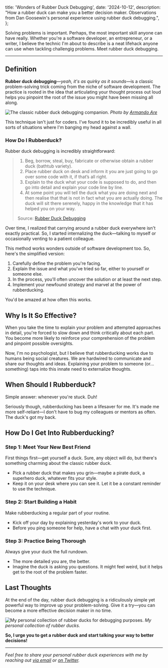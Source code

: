 
  title: 'Wonders of Rubber Duck Debugging',
  date: '2024-10-12',
  description:
    "How a rubber duck can make you a better decision maker. Observations from Dan Goosewin's personal experience using rubber duck debugging.",
};

Solving problems is important. Perhaps, the most important skill anyone can have really. Whether you're a software developer, an entrepreneur, or a writer, I believe the technic I'm about to describe is a neat lifehack anyone can use when tackling challengig problems. Meet rubber duck debugging.

---

## Definition

**Rubber duck debugging**—_yeah, it's as quirky as it sounds_—is a classic problem-solving trick coming from the niche of software development. The practice is rooted in the idea that articulating your thought process out loud helps you pinpoint the root of the issue you might have been missing all along.

<Image
  alt="The classic rubber duck debugging companion."
  src="/images/pexels-armandoare1-3759364.jpg"
  width={704}
  height={468}
/>
*Photo by [Armando
Are](https://www.pexels.com/photo/close-up-photo-of-a-yellow-rubber-duck-3759364/)*

This technique isn't just for coders. I've found it to be incredibly useful in all sorts of situations where I'm banging my head against a wall.

### How Do I Rubberduck?

Rubber duck debugging is incredibly straightforward:

> 1. Beg, borrow, steal, buy, fabricate or otherwise obtain a rubber duck (bathtub variety).
> 2. Place rubber duck on desk and inform it you are just going to go over some code with it, if that’s all right.
> 3. Explain to the duck what your code is supposed to do, and then go into detail and explain your code line by line.
> 4. At some point you will tell the duck what you are doing next and then realise that that is not in fact what you are actually doing. The duck will sit there serenely, happy in the knowledge that it has helped you on your way.
>
> Source: [Rubber Duck Debugging](https://rubberduckdebugging.com/)

Over time, I realized that carrying around a rubber duck everywhere isn't exactly practical. So, I started internalizing the duck—talking to myself or occasionally venting to a patient colleague.

This method works wonders outside of software development too. So, here's the simplified version:

1. Carefully define the problem you're facing.
2. Explain the issue and what you've tried so far, either to yourself or someone else.
3. In the process, you'll often uncover the solution or at least the next step.
4. Implement your newfound strategy and marvel at the power of rubberducking.

You'd be amazed at how often this works.

## Why Is It So Effective?

When you take the time to explain your problem and attempted approaches in detail, you're forced to slow down and think critically about each part. You become more likely to reinforce your comprehension of the problem and pinpoint possible oversights.

Now, I'm no psychologist, but I believe that rubberducking works due to humans being social creatures. We are hardwired to communicate and share our thoughts and ideas. Explaining your problem to someone (or... something) taps into this innate need to externalize thoughts.

## When Should I Rubberduck?

Simple answer: whenever you're stuck. Duh!

Seriously though, rubberducking has been a lifesaver for me. It's made me more self-reliant—I don't have to bug my colleagues or mentors as often. The duck's got my back.

## How Do I Get Into Rubberducking?

### Step 1: Meet Your New Best Friend

First things first—get yourself a duck. Sure, any object will do, but there's something charming about the classic rubber duck.

- Pick a rubber duck that makes you grin—maybe a pirate duck, a superhero duck, whatever fits your style.
- Keep it on your desk where you can see it. Let it be a constant reminder to use the technique.

### Step 2: Start Building a Habit

Make rubberducking a regular part of your routine.

- Kick off your day by explaining yesterday's work to your duck.
- Before you ping someone for help, have a chat with your duck first.

### Step 3: Practice Being Thorough

Always give your duck the full rundown.

- The more detailed you are, the better.
- Imagine the duck is asking you questions. It might feel weird, but it helps get to the root of the problem faster.

## Last Thoughts

At the end of the day, rubber duck debugging is a ridiculously simple yet powerful way to improve up your problem-solving. Give it a try—you can become a more effective decision maker in no time.

<Image
  alt="My personal collection of rubber ducks for debugging purposes."
  src="/images/rubber-duck-collection.jpg"
  width={704}
  height={528}
/>
*My personal collection of rubber ducks.*

**So, I urge you to get a rubber duck and start talking your way to better decisions!**

---

_Feel free to share your personal rubber duck experiences with me by reaching out [via email](mailto:dan@goosewin.com) or [on Twitter](https://twitter.com/dan_goosewin)._
